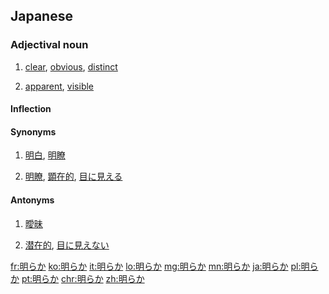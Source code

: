 ==Japanese==
{{ja-kanjitab|あき|sort=あきらか|yomi=kun}}

===Adjectival noun===
{{ja-adj|infl=na|あきらか}}

# {{sense|no doubts}} [[clear]], [[obvious]], [[distinct]]
# {{sense|appearing; comprehensible by sight}} [[apparent]], [[visible]]

====Inflection====
{{ja-na|あきらか}}

====Synonyms====
# {{sense|no doubts}} [[明白]], [[明瞭]]
# {{sense|appearing}} [[明瞭]], [[顕在的]], [[見える|目に見える]]

====Antonyms====
# {{sense|no doubts}} [[曖昧]]
# {{sense|appearing}} [[潜在的]], [[見えない|目に見えない]]

[[fr:明らか]]
[[ko:明らか]]
[[it:明らか]]
[[lo:明らか]]
[[mg:明らか]]
[[mn:明らか]]
[[ja:明らか]]
[[pl:明らか]]
[[pt:明らか]]
[[chr:明らか]]
[[zh:明らか]]